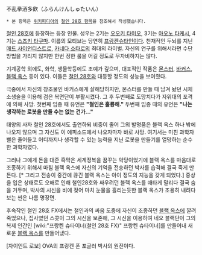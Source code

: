 不乱拳酒多飲（ふらんけんしゅたいん）

 * 본 항목은 [[위키피디아]]의 [http://ja.wikipedia.org/wiki/%E9%89%84%E4%BA%BA28%E5%8F%B7#cite_note-0 철인 28호 항목]을 참조해서 작성했습니다. 

[[철인 28호]]에 등장하는 등장 인물. 성우는 2기는 [[오오키 타미오]], 3기는 [[아오노 타케시]], 4기는 [[스즈키 타쿠마]]. 이름의 모티브는 당연히 [[프랑켄슈타인]]이다. 천재적인 두뇌를 지닌 [[매드 사이언티스트]]로, [[카네다 쇼타로]]의 최대의 라이벌. 자신의 연구를 위해서라면 수단 방법을 가리지 않지만 한번 정한 룰을 어길 정도로 무자비하지는 않다.

기계공학 외에도, 화학, 생물학등에도 조예가 깊으며, 대표적인 작품은 [[몬스터]], [[바커스]], [[블랙 옥스]] 등이 있다. 이들은 [[철인 28호]]와 대등할 정도의 성능을 보여줬다.

극중에서 자신의 창조물인 바커스에게 살해당하지만, 몬스터를 만들 때 남겨 놨던 시체 소생술을 이용해 검은 복면단이 부활시켰다. 그 후 두번째로 도망치다가 자위대의 포격에 의해 사망. 첫번째 임종 때 유언은 '''"철인은 훌륭해."''' 두번째 임종 때의 유언은 '''"나는 생각하는 로봇을 만들 수는 없는 건가..."'''

태양의 사자 철인 28호에서도 출연하되 비중이 줄어 그의 발명품은 블랙 옥스 하나 밖에 나오지 않으며 그 자신도 이 에피소드에서 나오자마자 바로 사망. 여기서는 미친 과학자삘은 줄어들고 어디까지나 생각할 수 있는 능력을 지닌 로봇을 만들기를 열망하는 순수한 과학자였다. 

그러나 그에게 돈을 대준 흑막은 세계정복을 꿈꾸는 악당이었기에 블랙 옥스를 마음대로 조종하기 위해서 마침 블랙 옥스에 자신의 기억을 전송하던 박사를 습격해 결국 죽게 만든다. [* 그리고 전송이 중간에 끊긴 블랙 옥스는 아이 정도의 지능을 갖게 되었다.] 중상을 입은 상태로도 오해로 인해 철인28호와 싸우려던 블랙 옥스를 애타게 말리다 결국 숨을 거두며, 박사의 시신을 비에 젖어 마치 눈물을 흘리는듯한 블랙 옥스가 조용히 내려다보는 씬은 나름 명장면. 

후속작인 철인 28호 FX에서는 철인과의 싸움 도중에 자신이 조종하던 [[블랙 옥스]]에 깔려 죽었으나, 집사였던 스콧이 그의 시신을 보존해, 그 시신을 이용하여 네오 블랙단이 그의 복제 인간인 [wiki:"프랑켄 슈타이너(철인 28호 FX)" 프랑켄 슈타이너]를 만들어내 새로운 [[블랙 옥스]]를 만들어냈다.

[자이언트 로보] OVA의 프랑켄 폰 포글러 박사의 원전이다.
